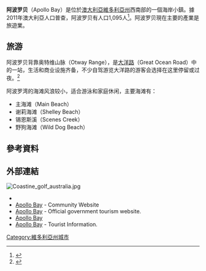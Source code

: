 {{Infobox Australian place | type = town
| name     = 阿波罗贝
| state    = vic
| image    = Apollo Bay from Mariners Lookout.jpg
| caption  = Apollo Bay township and bay from Mariners Lookout to the north-east
| lga      = Colac Otway Shire
| postcode = 3233
| est      = 
| pop      = 1,095
| pop_year = 2011年
| pop_footnotes= <ref name="abs"/>
| elevation= 15.0 
| coordinates={{coord|38|45|S|143|39|E|region:AU_type:city|display=inline,title}}
| latd  =38 |latm =45 |lats  =0
| longd =143 |longm =39 |longs =0
|use_lga_map =
|pushpin_label_position = left
|pushpin_map_caption = 在維多利亞州的位置
| maxtemp  = 
| mintemp  = 
| rainfall = 
| stategov = [[Electoral_district_of_Polwarth|Polwarth]]
| fedgov   = [[科兰加迈特_(澳大利亚国会选区)|科兰加迈特]]
| dist1    = 191
| dir1     = SW
| location1= [[墨尔本|墨尔本]]
| dist2    = 118
| dir2     = SW
| location2= [[吉朗|吉朗]]
| dist3    = 69
| dir3     = S
| location3= [[科拉克_(維多利亞州)|科拉克]]
| dist4    = 43
| dir4     = SW
| location4= [[Lorne,_Victoria|Lorne]]
| dist5    = 165
| dir5     = E
| location5= [[瓦南布爾|瓦南布爾]]
| near-nw  = [[Aire_Valley,_Victoria|Aire Valley]]
| near-n   = [[Beech_Forest,_Victoria|Beech Forest]]<br>[[Tanybryn,_Victoria|Tanybryn]]
| near-ne  = [[Skenes_Creek_North,_Victoria|Skenes Creek North]]<br>[[Skenes_Creek,_Victoria|Skenes Creek]]
| near-w   = [[Cape_Otway|Cape Otway]]
| near-e   = ''[[巴斯海峡|巴斯海峡]]''
| near-sw  = [[Cape_Otway|Cape Otway]]
| near-s   = ''[[巴斯海峡|巴斯海峡]]''
| near-se  = [[Marengo,_Victoria|Marengo]]
}}
'''阿波罗贝'''（Apollo Bay）是位於[[澳大利亞|澳大利亞]][[維多利亞州|維多利亞州]]西南部的一個海岸小鎮。據2011年澳大利亞人口普查，阿波罗贝有人口1,095人<ref name="abs">{{Census 2011 AUS | id = SSC20022 | name = Apollo Bay (State Suburb) | accessdate = 2012-12-21 | quick = on}}</ref>。阿波罗贝現在主要的產業是旅遊業。

==旅游==
阿波罗贝背靠奥特维山脉（Otway Range），是[[大洋路|大洋路]]（Great Ocean Road）中的一站，生活和商业设施齐备，不少自驾游览大洋路的游客会选择在这里停留或过夜。<ref>{{cite web |title=阿波罗贝 Apollo Bay |url=https://australia51.com/city/Apollo%20Bay/ |website=澳洲无忧网 |access-date=2020-10-03 |archive-date=2020-10-31 |archive-url=https://web.archive.org/web/20201031231609/https://australia51.com/city/Apollo%20Bay/ |dead-url=no }}</ref>

阿波罗湾的海滩风浪较小，适合游泳和家庭休闲，主要海滩有：
* 主海滩（Main Beach）
* 谢莉海滩（Shelley Beach）
* 锡恩斯溪（Scenes Creek）
* 野狗海滩（Wild Dog Beach）

==參考資料==
{{Reflist}}
==外部連結==
[[Image:Coastine_golf_australia.jpg|thumb]]
{{Commons category-inline|Apollo Bay, Victoria}}
*{{wikivoyage-inline|Apollo Bay}}
*[http://www.apollobay.vic.au Apollo Bay] {{Wayback|url=http://www.apollobay.vic.au/ |date=20210308214845 }} - Community Website
*[http://www.visitvictoria.com/Regions/Great-Ocean-Road/Destinations/Apollo-Bay.aspx Apollo Bay] {{Wayback|url=http://www.visitvictoria.com/Regions/Great-Ocean-Road/Destinations/Apollo-Bay.aspx |date=20210303202741 }} - Official government tourism website.
*[http://www.greatoceanroad.info/information/apollo-bay/ Apollo Bay] {{Wayback|url=http://www.greatoceanroad.info/information/apollo-bay/ |date=20210228060610 }}
*[http://www.apollosview.com/apollo-bay.html Apollo Bay] {{Wayback|url=http://www.apollosview.com/apollo-bay.html |date=20171121134005 }} - Tourist Information.
[[Category:維多利亞州城市|Category:維多利亞州城市]]